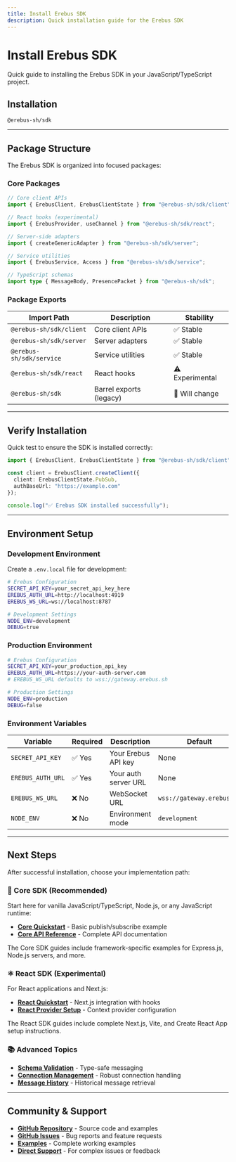 ```yaml
---
title: Install Erebus SDK
description: Quick installation guide for the Erebus SDK
---
```


# Install Erebus SDK

Quick guide to installing the Erebus SDK in your JavaScript/TypeScript project.

## Installation

```package-install
@erebus-sh/sdk
```


---

## Package Structure

The Erebus SDK is organized into focused packages:

### Core Packages

```ts
// Core client APIs
import { ErebusClient, ErebusClientState } from "@erebus-sh/sdk/client";

// React hooks (experimental)
import { ErebusProvider, useChannel } from "@erebus-sh/sdk/react";

// Server-side adapters
import { createGenericAdapter } from "@erebus-sh/sdk/server";

// Service utilities  
import { ErebusService, Access } from "@erebus-sh/sdk/service";

// TypeScript schemas
import type { MessageBody, PresencePacket } from "@erebus-sh/sdk";
```

### Package Exports

| Import Path | Description | Stability |
|-------------|-------------|-----------|
| `@erebus-sh/sdk/client` | Core client APIs | ✅ Stable |
| `@erebus-sh/sdk/server` | Server adapters | ✅ Stable |
| `@erebus-sh/sdk/service` | Service utilities | ✅ Stable |
| `@erebus-sh/sdk/react` | React hooks | ⚠️ Experimental |
| `@erebus-sh/sdk` | Barrel exports (legacy) | 🔄 Will change |

---

## Verify Installation

Quick test to ensure the SDK is installed correctly:

```ts title="test.ts"
import { ErebusClient, ErebusClientState } from "@erebus-sh/sdk/client";

const client = ErebusClient.createClient({
  client: ErebusClientState.PubSub,
  authBaseUrl: "https://example.com"
});

console.log("✅ Erebus SDK installed successfully");
```

---

## Environment Setup

### Development Environment

Create a `.env.local` file for development:

```bash title=".env.local"
# Erebus Configuration
SECRET_API_KEY=your_secret_api_key_here
EREBUS_AUTH_URL=http://localhost:4919
EREBUS_WS_URL=ws://localhost:8787

# Development Settings
NODE_ENV=development
DEBUG=true
```

### Production Environment

```bash title=".env.production"
# Erebus Configuration
SECRET_API_KEY=your_production_api_key
EREBUS_AUTH_URL=https://your-auth-server.com
# EREBUS_WS_URL defaults to wss://gateway.erebus.sh

# Production Settings
NODE_ENV=production
DEBUG=false
```

### Environment Variables

| Variable | Required | Description | Default |
|----------|----------|-------------|---------|
| `SECRET_API_KEY` | ✅ Yes | Your Erebus API key | None |
| `EREBUS_AUTH_URL` | ✅ Yes | Your auth server URL | None |
| `EREBUS_WS_URL` | ❌ No | WebSocket URL | `wss://gateway.erebus.sh` |
| `NODE_ENV` | ❌ No | Environment mode | `development` |

---

## Next Steps

After successful installation, choose your implementation path:

### 🚀 Core SDK (Recommended)
Start here for vanilla JavaScript/TypeScript, Node.js, or any JavaScript runtime:
- **[Core Quickstart](/docs/get-started/core/quickstart-example)** - Basic publish/subscribe example
- **[Core API Reference](/docs/sdk/core/apis)** - Complete API documentation

The Core SDK guides include framework-specific examples for Express.js, Node.js servers, and more.

### ⚛️ React SDK (Experimental)
For React applications and Next.js:
- **[React Quickstart](/docs/get-started/next.js/quickstart-example)** - Next.js integration with hooks
- **[React Provider Setup](/docs/sdk/react/provider)** - Context provider configuration

The React SDK guides include complete Next.js, Vite, and Create React App setup instructions.

### 📚 Advanced Topics
- **[Schema Validation](/docs/sdk/core/schema-facade)** - Type-safe messaging
- **[Connection Management](/docs/sdk/core/connection-management)** - Robust connection handling
- **[Message History](/docs/sdk/core/history)** - Historical message retrieval

---

## Community & Support

- **[GitHub Repository](https://github.com/erebus-sh/erebus)** - Source code and examples
- **[GitHub Issues](https://github.com/erebus-sh/erebus/issues)** - Bug reports and feature requests
- **[Examples](https://github.com/erebus-sh/erebus/tree/master/examples)** - Complete working examples
- **[Direct Support](https://x.com/v0id_user)** - For complex issues or feedback